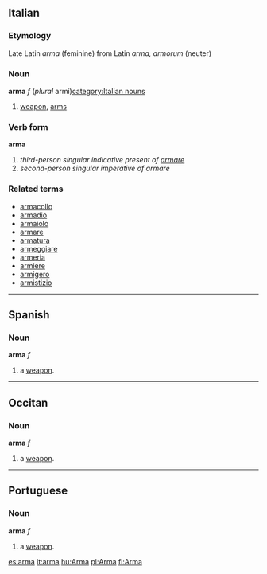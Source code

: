 ==Italian==
===Etymology===
Late Latin ''arma'' (feminine) from Latin ''arma, armorum'' (neuter)

===Noun===
'''arma''' ''f'' (''plural'' armi)[[category:Italian nouns]]

# [[weapon]], [[arms]]

===Verb form===
'''arma'''

# ''third-person singular indicative present of [[armare]]''
# ''second-person singular imperative of armare''

===Related terms===
*[[armacollo]]
*[[armadio]]
*[[armaiolo]]
*[[armare]]
*[[armatura]]
*[[armeggiare]]
*[[armeria]]
*[[armiere]]
*[[armigero]]
*[[armistizio]]

----

==Spanish==
===Noun===
'''arma''' ''f''

# a [[weapon]].

----
==Occitan==
===Noun===
'''arma''' ''f''

# a [[weapon]].

----
==Portuguese==
===Noun===
'''arma''' ''f''

# a [[weapon]].

[[es:arma]]
[[it:arma]]
[[hu:Arma]]
[[pl:Arma]]
[[fi:Arma]]